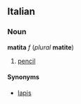 ==Italian==
===Noun===
'''matita''' ''f'' (''plural'' '''matite''')

#[[pencil]]

====Synonyms====
*[[lapis]]